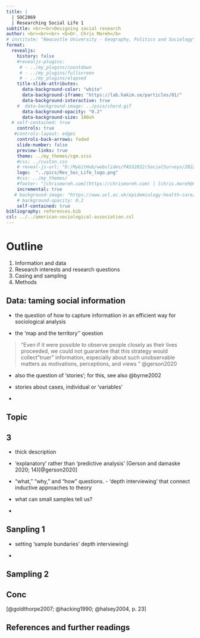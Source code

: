 ```yaml
---
title: |
  | SOC2069
  | Researching Social Life 1
subtitle: <br><br>Designing social research
author: <br><br><br> <b>Dr. Chris Moreh</b>
# institute: "Newcastle University - Geography, Politics and Sociology"
format: 
  revealjs:
    history: false
    #revealjs-plugins:
     # - ../my_plugins/countdown
     # - ../my_plugins/fullscreen
     # - ../my_plugins/elapsed
    title-slide-attributes:
      data-background-color: "white"
      data-background-iframe: "https://lab.hakim.se/particles/01/"
      data-background-interactive: true
    #  data-background-image: ../pics/chord.gif
      data-background-opacity: "0.2"
      data-background-size: 100vh
  # self-contained: true   
    controls: true
   #controls-layout: edges
    controls-back-arrows: faded
    slide-number: false
    preview-links: true
    theme: ../my_themes/cgm.scss
    #css: ../custon.css
    # reveal-js-url: "D:/MyGitHub/webslides/PASS2022/SocialSurveys/2022-SocialSurveys_files/libs/revealjs"
    logo:  "../pics/Res_Soc_Life_logo.png"
    #css: ../my_themes/
    #footer: "[chrismoreh.com](https://chrismoreh.com) | [chris.moreh@newcastle.ac.uk](mailto: chris.moreh@newcastle.ac.uk)"
    incremental: true
   # background-image: "https://www.ucl.ac.uk/epidemiology-health-care/sites/epidemiology_health_care/files/CeLSIUS_button.jpg" 
    # background-opacity: 0.2
    self-contained: true
bibliography: references.bib
csl: ../../american-sociological-association.csl
---
```


# Outline

  1. Information and data
  2. Research interests and research questions
  3. Casing and sampling
  4. Methods

## Data: taming social information

-   the question of how to capture informatiion in an efficient way for sociological analysis

-   the 'map and the territory'' qoestion

> "Even if it were possible to observe people closely as their lives proceeded, we could not guarantee that this strategy would collect "truer" information, especially about such unobservable matters as motivations, perceptions, and views " @gerson2020

-   also the question of 'stories'; for this, see also @byrne2002

-   stories about cases, individual or 'variables'

-   

## Topic

## 3

-   thick description

-   'explanatory' rather than 'predictive analysis' (Gerson and damaske 2020; 14)[@gerson2020]

-   "what," "why," and "how" questions. - 'depth interviewing' that connect inductive approaches to theory

-   what can small samples tell us?

-   

## Sanpling 1

-   setting 'sample bundaries' depth interviewing)

-   

## Sampling 2

## Conc

[@goldthorpe2007; @hacking1990; @halsey2004, p. 23]

## References and further readings
